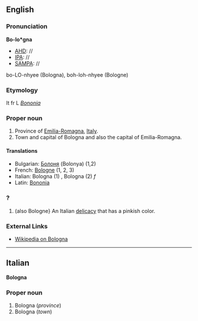 ==English==
===Pronunciation===

'''Bo-lo*gna'''
*[[AHD]]: //
*[[IPA]]: //
*[[SAMPA]]: //
bo-LO-nhyee (Bologna), boh-loh-nhyee (Bologne)

===Etymology===

It fr L ''[[Bononia]]''
===Proper noun===

#Province of [[Emilia-Romagna]], [[Italy]].
#Town and capital of Bologna and also the capital of Emilia-Romagna.


====Translations====
*Bulgarian: [[Болоня]]  (Bolonya) (1,2)
*French: [[Bologne]] (1, 2, 3)
*Italian: Bologna (1) '' '', Bologna (2) ''f''
*Latin: [[Bononia]]

===?===

#(also Bologne} An Italian [[delicacy]] that has a pinkish color.

===External Links===

*[[wikipedia:en:Bologna|Wikipedia on Bologna]]

----

==Italian==
'''Bologna'''

===Proper noun===

#Bologna (''province'')
#Bologna (''town'')